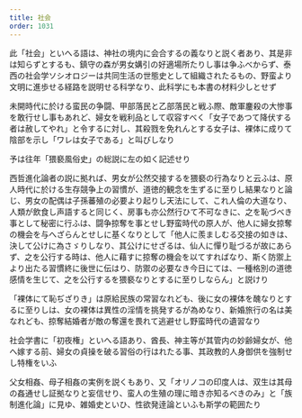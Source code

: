 ```yaml
---
title: 社会
order: 1031
---
```

此「社会」といへる語は、神社の境内に会合するの義なりと説く者あり、其是非は知らずとするも、鎮守の森が男女媾引の好適場所たりし事は争ふべからず、泰西の社会学ソシオロジーは共同生活の世態史として組織されたるもの、野蛮より文明に進歩せる経路を説明せる科学なり、此科学にも本書の材料少しとせず


未開時代に於ける蛮民の争闘、甲部落民と乙部落民と戦ふ際、敵軍鏖殺の大惨事を敢行せし事もあれど、婦女を戦利品として収容すべく「女子であつて降伏する者は赦してやれ」と令するに対し、其殺戮を免れんとする女子は、裸体に成りて陰部を示し「ワレは女子である」と叫びしなり

予は往年「猥褻風俗史」の総説に左の如く記述せり


西哲進化論者の説に拠れば、男女が公然交接するを猥褻の行為なりと云ふは、原人時代に於ける生存競争上の習慣が、道徳的観念を生ずるに至りし結果なりと論じ、男女の配偶は子孫蕃殖の必要より起りし天法にして、これ人倫の大道なり、人類が飲食し声語すると同じく、房事も亦公然行ひて不可なきに、之を恥づべき事として秘密に行ふは、闘争掠奪を事とせし野蛮時代の原人が、他人に婦女掠奪の機会を与へざらんとせしに基くなりとして「他人に羨ましむる交接の如きは、決して公けに為さゞりしなり、其公けにせざるは、仙人に憚り耻づるが故にあらず、之を公行する時は、他人に藉すに掠奪の機会を以てすればなり、斯く防禦上より出たる習慣終に後世に伝はり、防禦の必要なき今日にては、一種格別の道徳感情を生じて、之を公行するを猥褻なりとするに至りしならん」と説けり


「裸体にて恥ぢざりき」は原給民族の常習なれども、後に女の裸体を醜なりとするに至りしは、女の裸体は異性の淫情を挑発するが為めなり、新婚旅行の名は美なれども、掠奪結婚者が敵の奪還を畏れて逃避せし野蛮時代の遺習なり


社会学書に「初夜権」といへる語あり、酋長、神主等が其管内の妙齢婦女が、他へ嫁する前、婦女の貞操を破る習俗の行はれたる事、其政教的人身御供を強制せし特権をいふ

父女相姦、母子相姦の実例を説くもあり、又「オリノコの印度人は、双生は其母の姦通せし証拠なりと妄信せり、蛮人の生殖の理に暗き亦知るべきのみ」と「族制進化論」に見ゆ、雑婚史といひ、性欲発逹論といふも斯学の範囲たり
